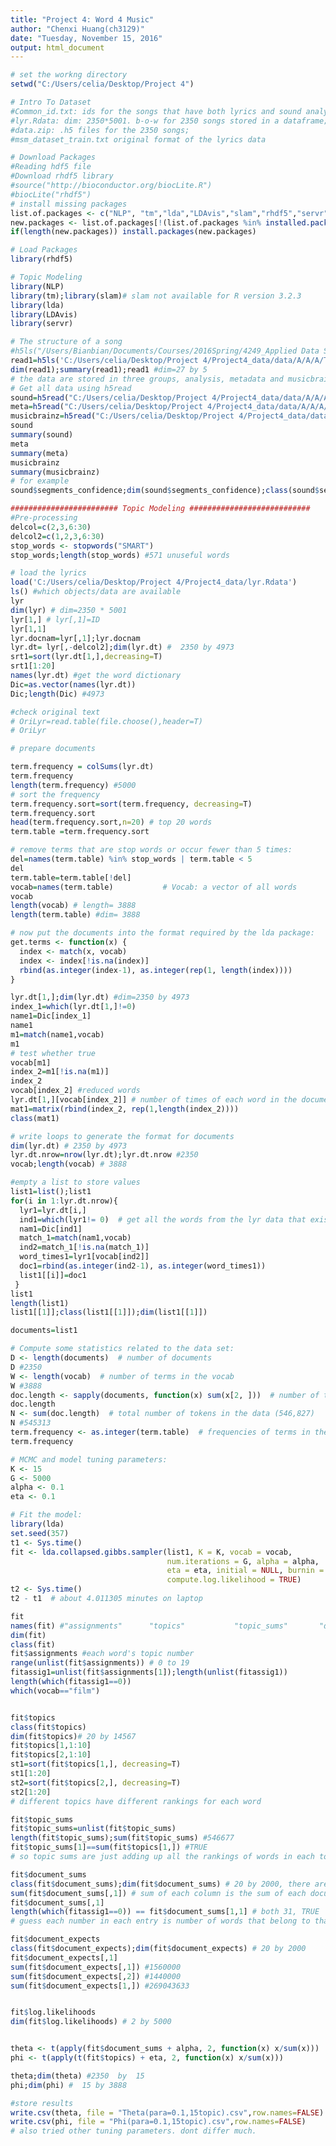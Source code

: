 ---
title: "Project 4: Word 4 Music"
author: "Chenxi Huang(ch3129)"
date: "Tuesday, November 15, 2016"
output: html_document
---
```{r}
# set the workng directory 
setwd("C:/Users/celia/Desktop/Project 4")
```

```{r}
# Intro To Dataset
#Common_id.txt: ids for the songs that have both lyrics and sound analysis information. 2350 in total;
#lyr.Rdata: dim: 2350*5001. b-o-w for 2350 songs stored in a dataframe;
#data.zip: .h5 files for the 2350 songs;
#msm_dataset_train.txt original format of the lyrics data
```

```{r}
# Download Packages
#Reading hdf5 file
#Download rhdf5 library
#source("http://bioconductor.org/biocLite.R")
#biocLite("rhdf5")
# install missing packages
list.of.packages <- c("NLP", "tm","lda","LDAvis","slam","rhdf5","servr")
new.packages <- list.of.packages[!(list.of.packages %in% installed.packages()[,"Package"])]
if(length(new.packages)) install.packages(new.packages)
```

```{r}
# Load Packages
library(rhdf5)

# Topic Modeling
library(NLP)
library(tm);library(slam)# slam not available for R version 3.2.3
library(lda)
library(LDAvis)
library(servr)
```

```{r}
# The structure of a song
#h5ls("/Users/Bianbian/Documents/Courses/2016Spring/4249_Applied Data Science/Proj5/MillionSongSubset/data/A/A/A/TRAAAAW128F429D538.h5")
read1=h5ls('C:/Users/celia/Desktop/Project 4/Project4_data/data/A/A/A/TRAAABD128F429CF47.h5') #try out an example
dim(read1);summary(read1);read1 #dim=27 by 5
# the data are stored in three groups, analysis, metadata and musicbrainz
# Get all data using h5read
sound=h5read("C:/Users/celia/Desktop/Project 4/Project4_data/data/A/A/A/TRAAABD128F429CF47.h5", "/analysis")
meta=h5read("C:/Users/celia/Desktop/Project 4/Project4_data/data/A/A/A/TRAAABD128F429CF47.h5", "/metadata")
musicbrainz=h5read("C:/Users/celia/Desktop/Project 4/Project4_data/data/A/A/A/TRAAABD128F429CF47.h5", "/musicbrainz")
sound
summary(sound)
meta
summary(meta)
musicbrainz
summary(musicbrainz)
# for example
sound$segments_confidence;dim(sound$segments_confidence);class(sound$segments_confidence)  
```

```{r}
######################## Topic Modeling ###########################
#Pre-processing
delcol=c(2,3,6:30)
delcol2=c(1,2,3,6:30)
stop_words <- stopwords("SMART")
stop_words;length(stop_words) #571 unuseful words

# load the lyrics
load('C:/Users/celia/Desktop/Project 4/Project4_data/lyr.Rdata')
ls() #which objects/data are available
lyr
dim(lyr) # dim=2350 * 5001
lyr[1,] # lyr[,1]=ID
lyr[1,1]
lyr.docnam=lyr[,1];lyr.docnam
lyr.dt= lyr[,-delcol2];dim(lyr.dt) #  2350 by 4973
srt1=sort(lyr.dt[1,],decreasing=T)
srt1[1:20]
names(lyr.dt) #get the word dictionary
Dic=as.vector(names(lyr.dt))
Dic;length(Dic) #4973

#check original text
# OriLyr=read.table(file.choose(),header=T)
# OriLyr
```

```{r}
# prepare documents 

term.frequency = colSums(lyr.dt)
term.frequency
length(term.frequency) #5000
# sort the frequency
term.frequency.sort=sort(term.frequency, decreasing=T)
term.frequency.sort
head(term.frequency.sort,n=20) # top 20 words
term.table =term.frequency.sort

# remove terms that are stop words or occur fewer than 5 times:
del=names(term.table) %in% stop_words | term.table < 5
del
term.table=term.table[!del]
vocab=names(term.table)           # Vocab: a vector of all words
vocab
length(vocab) # length= 3888
length(term.table) #dim= 3888
```

```{r}
# now put the documents into the format required by the lda package:
get.terms <- function(x) {
  index <- match(x, vocab)
  index <- index[!is.na(index)]
  rbind(as.integer(index-1), as.integer(rep(1, length(index))))
}

lyr.dt[1,];dim(lyr.dt) #dim=2350 by 4973
index_1=which(lyr.dt[1,]!=0)
name1=Dic[index_1]
name1
m1=match(name1,vocab)
m1
# test whether true
vocab[m1]
index_2=m1[!is.na(m1)]
index_2
vocab[index_2] #reduced words
lyr.dt[1,][vocab[index_2]] # number of times of each word in the document 
mat1=matrix(rbind(index_2, rep(1,length(index_2))))
class(mat1)

# write loops to generate the format for documents
dim(lyr.dt) # 2350 by 4973
lyr.dt.nrow=nrow(lyr.dt);lyr.dt.nrow #2350
vocab;length(vocab) # 3888

#empty a list to store values 
list1=list();list1
for(i in 1:lyr.dt.nrow){
  lyr1=lyr.dt[i,]
  ind1=which(lyr1!= 0)  # get all the words from the lyr data that exists in the original text
  nam1=Dic[ind1]
  match_1=match(nam1,vocab)
  ind2=match_1[!is.na(match_1)]
  word_times1=lyr1[vocab[ind2]]
  doc1=rbind(as.integer(ind2-1), as.integer(word_times1))
  list1[[i]]=doc1
 }
list1
length(list1)
list1[[1]];class(list1[[1]]);dim(list1[[1]])

documents=list1

```

```{r}
# Compute some statistics related to the data set:
D <- length(documents)  # number of documents 
D #2350
W <- length(vocab)  # number of terms in the vocab 
W #3888
doc.length <- sapply(documents, function(x) sum(x[2, ]))  # number of tokens per document [312, 288, 170, 436, 291, ...]
doc.length
N <- sum(doc.length)  # total number of tokens in the data (546,827)
N #545313
term.frequency <- as.integer(term.table)  # frequencies of terms in the corpus [8939, 5544, 2411, 2410, 2143, 
term.frequency

```

```{r}
# MCMC and model tuning parameters:
K <- 15
G <- 5000
alpha <- 0.1
eta <- 0.1

# Fit the model:
library(lda)
set.seed(357)
t1 <- Sys.time()
fit <- lda.collapsed.gibbs.sampler(list1, K = K, vocab = vocab, 
                                   num.iterations = G, alpha = alpha, 
                                   eta = eta, initial = NULL, burnin = 0,
                                   compute.log.likelihood = TRUE)
t2 <- Sys.time()
t2 - t1  # about 4.011305 minutes on laptop

```

```{r}
fit
names(fit) #"assignments"      "topics"           "topic_sums"       "document_sums"    "document_expects" NA                 NA                 NA                 NA                 "log.likelihoods" 
dim(fit)
class(fit)
fit$assignments #each word's topic number
range(unlist(fit$assignments)) # 0 to 19
fitassig1=unlist(fit$assignments[1]);length(unlist(fitassig1))
length(which(fitassig1==0))
which(vocab=="film")


fit$topics
class(fit$topics) 
dim(fit$topics)# 20 by 14567
fit$topics[1,1:10] 
fit$topics[2,1:10]
st1=sort(fit$topics[1,], decreasing=T)
st1[1:20]
st2=sort(fit$topics[2,], decreasing=T)
st2[1:20]
# different topics have different rankings for each word

fit$topic_sums
fit$topic_sums=unlist(fit$topic_sums)
length(fit$topic_sums);sum(fit$topic_sums) #546677
fit$topic_sums[1]==sum(fit$topics[1,]) #TRUE
# so topic sums are just adding up all the rankings of words in each topics

fit$document_sums
class(fit$document_sums);dim(fit$document_sums) # 20 by 2000, there are 20 topics and 2000 documents
sum(fit$document_sums[,1]) # sum of each column is the sum of each document is the doc.length of this document
fit$document_sums[,1] 
length(which(fitassig1==0)) == fit$document_sums[1,1] # both 31, TRUE
# guess each number in each entry is number of words that belong to that topic

fit$document_expects
class(fit$document_expects);dim(fit$document_expects) # 20 by 2000
fit$document_expects[,1]
sum(fit$document_expects[,1]) #1560000
sum(fit$document_expects[,2]) #1440000
sum(fit$document_expects[1,]) #269043633


fit$log.likelihoods
dim(fit$log.likelihoods) # 2 by 5000


theta <- t(apply(fit$document_sums + alpha, 2, function(x) x/sum(x)))
phi <- t(apply(t(fit$topics) + eta, 2, function(x) x/sum(x)))

theta;dim(theta) #2350  by  15
phi;dim(phi) #  15 by 3888

#store results
write.csv(theta, file = "Theta(para=0.1,15topic).csv",row.names=FALSE)
write.csv(phi, file = "Phi(para=0.1,15topic).csv",row.names=FALSE)
# also tried other tuning parameters. dont differ much.
```




